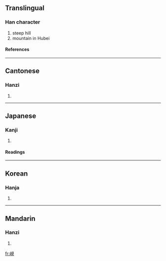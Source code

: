 {{see|岘}}

==Translingual==
===Han character===
{{Han char|rn=46|rad=山|as=07|sn=10|four=2671<sub>0</sub>|canj=山月山山 (UBUU)}}
# steep hill
# mountain in Hubei
====References====
{{Han ref|kx=0312.020|dkj=08106|dj=0612.090|hdz=10773.120|uh=5CF4|ud=23796|bh=AE73|bd=44659}}
----
==Cantonese==
===Hanzi===
{{yue-hanzi|jyut=|y=yin6}}
# {{defn|Cantonese}}
----
==Japanese==
===Kanji===
{{ja-kanji|grade=|rs=山07}}
# {{defn|Japanese}} 
====Readings====
{{ja-readings|on=[[けん]] (ken), [[げん]] (gen)|kun=[[けわしい]] (kewashii)}}
----
==Korean==
===Hanja===
{{ko-hanja|hangeul=현|rv=hyeon|mr=hyŏn}}
# {{defn|Korean}}
----
==Mandarin==
===Hanzi===
{{cmn-hanzi|sim=岘|pin=[[xiàn]] (xian4)|wg=hsien<sup>4</sup>}}
# {{defn|Mandarin}}

[[fr:峴]]